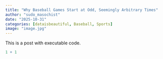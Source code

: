 ```yaml
---
title: "Why Baseball Games Start at Odd, Seemingly Arbitrary Times"
author: "sudo_masochist"
date: "2025-10-31"
categories: [dataisbeautiful, Baseball, Sports]
image: "image.jpg"
---
```


This is a post with executable code.

```r
1 + 1
```
